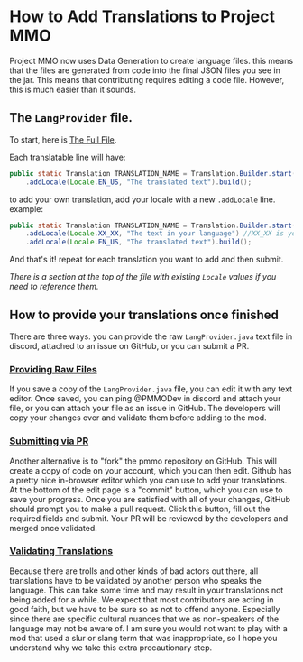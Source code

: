 # How to Add Translations to Project MMO
Project MMO now uses Data Generation to create language files.  this means that the files are generated from code into the final JSON files you see in the jar.  This means that contributing requires editing a code file.  However, this is much easier than it sounds.

## The `LangProvider` file.
To start, here is [The Full File](https://github.com/Caltinor/Project-MMO-2.0/blob/main/src/main/java/harmonised/pmmo/setup/datagen/LangProvider.java).

Each translatable line will have:
```java
public static Translation TRANSLATION_NAME = Translation.Builder.start("pmmo.something.something")
    .addLocale(Locale.EN_US, "The translated text").build();
```
to add your own translation, add your locale with a new `.addLocale` line.  example:
```java
public static Translation TRANSLATION_NAME = Translation.Builder.start("pmmo.something.something")
    .addLocale(Locale.XX_XX, "The text in your language") //XX_XX is your language code, like "EN_US" is US English.
    .addLocale(Locale.EN_US, "The translated text").build();
```
And that's it!  repeat for each translation you want to add and then submit.

*There is a section at the top of the file with existing `Locale` values if you need to reference them.*

## How to provide your translations once finished
There are three ways.  you can provide the raw `LangProvider.java` text file in discord, attached to an issue on GitHub, or you can submit a PR.

### <u>Providing Raw Files</u>
If you save a copy of the `LangProvider.java` file, you can edit it with any text editor.  Once saved, you can ping @PMMODev in discord and attach your file, or you can attach your file as an issue in GitHub.  The developers will copy your changes over and validate them before adding to the mod.

### <u>Submitting via PR</u>
Another alternative is to "fork" the pmmo repository on GitHub.  This will create a copy of code on your account, which you can then edit.  Github has a pretty nice in-browser editor which you can use to add your translations.  At the bottom of the edit page is a "commit" button, which you can use to save your progress.  Once you are satisfied with all of your changes, GitHub should prompt you to make a pull request.  Click this button, fill out the required fields and submit.  Your PR will be reviewed by the developers and merged once validated.

### <u>Validating Translations</u>
Because there are trolls and other kinds of bad actors out there, all translations have to be validated by another person who speaks the language.  This can take some time and may result in your translations not being added for a while.  We expect that most contributors are acting in good faith, but we have to be sure so as not to offend anyone.  Especially since there are specific cultural nuances that we as non-speakers of the language may not be aware of.  I am sure you would not want to play with a mod that used a slur or slang term that was inappropriate, so I hope you understand why we take this extra precautionary step.
